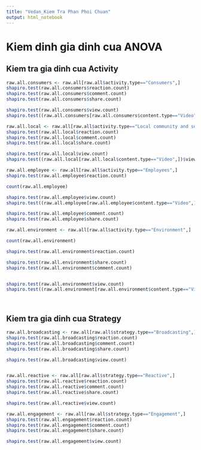 ```yaml
---
title: "Vedan_Kiem Tra Phan Phoi Chuan"
output: html_notebook
---
```




# Kiem dinh gia dinh cua ANOVA

## Kiem tra gia dinh cua Activity

```r
raw.all.consumers <- raw.all[raw.all$activity.type=="Consumers",]
shapiro.test(raw.all.consumers$reaction.count)
shapiro.test(raw.all.consumers$comment.count)
shapiro.test(raw.all.consumers$share.count)

shapiro.test(raw.all.consumers$view.count)
shapiro.test((raw.all.consumers[raw.all.consumers$content.type=="Video",])$view.count)


```

```r
raw.all.local <- raw.all[raw.all$activity.type=="Local community and society",]
shapiro.test(raw.all.local$reaction.count)
shapiro.test(raw.all.local$comment.count)
shapiro.test(raw.all.local$share.count)

shapiro.test(raw.all.local$view.count)
shapiro.test((raw.all.local[raw.all.local$content.type=="Video",])$view.count)
```


```r
raw.all.employee <- raw.all[raw.all$activity.type=="Employees",]
shapiro.test(raw.all.employee$reaction.count)

count(raw.all.employee)

shapiro.test(raw.all.employee$view.count)
shapiro.test((raw.all.employee[raw.all.employee$content.type=="Video",])$view.count)

shapiro.test(raw.all.employee$comment.count)
shapiro.test(raw.all.employee$share.count)


```

```r
raw.all.environment <- raw.all[raw.all$activity.type=="Environment",]

count(raw.all.environment)

shapiro.test(raw.all.environment$reaction.count)

shapiro.test(raw.all.environment$share.count)
shapiro.test(raw.all.environment$comment.count)


shapiro.test(raw.all.environment$view.count)
shapiro.test((raw.all.environment[raw.all.environment$content.type=="Video",])$view.count)




```







## Kiem tra gia dinh cua Strategy

```r
raw.all.broadcasting <- raw.all[raw.all$strategy.type=="Broadcasting",]
shapiro.test(raw.all.broadcasting$reaction.count)
shapiro.test(raw.all.broadcasting$comment.count)
shapiro.test(raw.all.broadcasting$share.count)

shapiro.test(raw.all.broadcasting$view.count)



```

```r
raw.all.reactive <- raw.all[raw.all$strategy.type=="Reactive",]
shapiro.test(raw.all.reactive$reaction.count)
shapiro.test(raw.all.reactive$comment.count)
shapiro.test(raw.all.reactive$share.count)

shapiro.test(raw.all.reactive$view.count)


```


```r
raw.all.engagement <- raw.all[raw.all$strategy.type=="Engagement",]
shapiro.test(raw.all.engagement$reaction.count)
shapiro.test(raw.all.engagement$comment.count)
shapiro.test(raw.all.engagement$share.count)

shapiro.test(raw.all.engagement$view.count)


```

